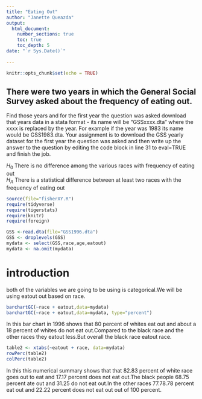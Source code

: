 ```yaml
---
title: "Eating Out"
author: "Janette Queazda"
output: 
  html_document:
    number_sections: true
    toc: true
    toc_depth: 5
date: "`r Sys.Date()`"    
    
---
```


```r
knitr::opts_chunk$set(echo = TRUE)
```

## There were two years in which the General Social Survey asked about the frequency of eating out.
 Find those years and for the first year the question was asked download that years data in a stata format - its name will be "GSSxxxx.dta" where the xxxx is replaced by the year.  For example if the year was 1983 its name would be GSS1983.dta. Your assignment is to download the GSS yearly dataset for the first year the question was asked and then  write up the answer to the question by editing the  code block in line 31 to eval=TRUE and finish the job. 

$H_0$ There is no difference among the various races with frequency of eating out  
$H_A$ There is a statistical difference between at least two races with the frequency of eating out  


```r
source(file="fisherXY.R")
require(tidyverse)
require(tigerstats)
require(knitr)
require(foreign)
```
```r
GSS <-read.dta(file="GSS1996.dta")
GSS <- droplevels(GSS)
mydata <- select(GSS,race,age,eatout)
mydata <- na.omit(mydata)
```



# introduction 

both of the variables we are going to be using is categorical.We will be using eatout out based on race.


```r
barchartGC(~race + eatout,data=mydata)
barchartGC(~race + eatout,data=mydata, type="percent")

```



In this bar chart in 1996 shows that 80 percent of whites eat out and about a 18 percent of whites do not eat out.Compared to the black race and the other races they eatout less.But overall the black race eatout race.



```r
table2 <- xtabs(~eatout + race, data=mydata)
rowPerc(table2)
colPerc(table2)
```
In this this numerical summary shows that that 82.83 percent of white race goes out to eat and 17.17 percent does not eat out.The black people 68.75 percent ate out and 31.25 do not eat out.In the other races 77.78.78 percent eat out and 22.22 percent does not eat out out of 100 percent.



